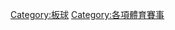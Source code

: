{{Commons category|Cricket competitions}}

[[Category:板球|Category:板球]]
[[Category:各項體育賽事|Category:各項體育賽事]]